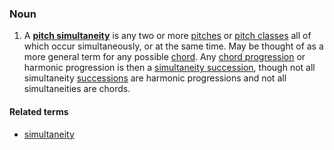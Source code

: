 ===Noun===
#A '''[[pitch simultaneity]]''' is any two or more [[pitch]]es or [[pitch class]]es all of which occur simultaneously, or at the same time. May be thought of as a more general term for any possible [[chord]]. Any [[chord progression]] or harmonic progression is then a [[simultaneity succession]], though not all simultaneity [[succession]]s are harmonic progressions and not all simultaneities are chords.

====Related terms====
*[[simultaneity]]